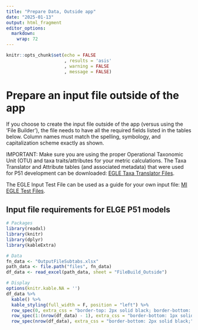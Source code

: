 ```yaml
---
title: "Prepare Data, Outside app"
date: "2025-01-13"
output: html_fragment
editor_options: 
  markdown: 
    wrap: 72
---
```


```r
knitr::opts_chunk$set(echo = FALSE
                      , results = 'asis'
                      , warning = FALSE
                      , message = FALSE)
```

# Prepare an input file outside of the app

If you choose to create the input file outside of the app (versus using
the 'File Builder'), the file needs to have all the required fields
listed in the tables below. Column names must match the spelling,
symbology, and capitalization scheme exactly as shown.

IMPORTANT: Make sure you are using the proper Operational Taxonomic Unit
(OTU) and taxa traits/attributes for your metric calculations. The Taxa
Translator and Attribute tables (and associated metadata) that were used
for P51 development can be downloaded:
<a href="https://github.com/Blocktt/MIEGLEtools/tree/dev2024/inst/apps/MIEGLEtools/data" target="_blank">EGLE Taxa Translator Files</a>.

The EGLE Input Test File can be used as a guide for your own input
file:
<a href="https://github.com/Blocktt/ShinyAppDocuments/tree/main/MIEGLEtools/Example_Files/" target="_blank">MI
EGLE Test Files</a>.

## Input file requirements for ELGE P51 models

```r
# Packages
library(readxl)
library(knitr)
library(dplyr)
library(kableExtra)

# Data
fn_data <- "OutputFileSubtabs.xlsx"
path_data <- file.path("files", fn_data)
df_data <- read_excel(path_data, sheet = "FileBuild_Outside")

# Display
options(knitr.kable.NA = '')
df_data %>%
  kable() %>%
  kable_styling(full_width = F, position = "left") %>%
  row_spec(0, extra_css = "border-top: 2px solid black; border-bottom: 1px solid black;") %>%
  row_spec(1:(nrow(df_data) - 1), extra_css = "border-bottom: 1px solid black;") %>%
  row_spec(nrow(df_data), extra_css = "border-bottom: 2px solid black;")
```
